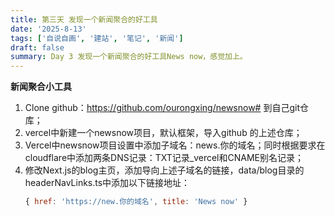 ```yaml
---
title: 第三天 发现一个新闻聚合的好工具
date: '2025-8-13'
tags: ['自说自画', '建站', '笔记', '新闻']
draft: false
summary: Day 3 发现一个新闻聚合的好工具News now，感觉加上。
---
```


**新闻聚合小工具**

1. Clone github：https://github.com/ourongxing/newsnow# 到自己git仓库；
2. vercel中新建一个newsnow项目，默认框架，导入github 的上述仓库；
3. Vercel中newsnow项目设置中添加子域名：news.你的域名；同时根据要求在cloudflare中添加两条DNS记录：TXT记录\_vercel和CNAME别名记录；
4. 修改Next.js的blog主页，添加导向上述子域名的链接，data/blog目录的headerNavLinks.ts中添加以下链接地址：
   ```js
   { href: 'https://new.你的域名', title: 'News now' }
   ```
